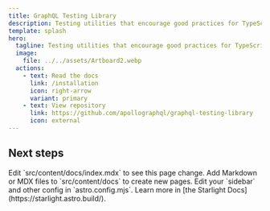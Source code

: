 ```yaml
---
title: GraphQL Testing Library
description: Testing utilities that encourage good practices for TypeScript apps built with GraphQL.
template: splash
hero:
  tagline: Testing utilities that encourage good practices for TypeScript apps built with GraphQL.
  image:
    file: ../../assets/Artboard2.webp
  actions:
    - text: Read the docs
      link: /installation
      icon: right-arrow
      variant: primary
    - text: View repository
      link: https://github.com/apollographql/graphql-testing-library
      icon: external
---
```



## Next steps

<CardGrid stagger>
  <Card title="Update content" icon="pencil">
    Edit `src/content/docs/index.mdx` to see this page change.
  </Card>
  <Card title="Add new content" icon="add-document">
    Add Markdown or MDX files to `src/content/docs` to create new pages.
  </Card>
  <Card title="Configure your site" icon="setting">
    Edit your `sidebar` and other config in `astro.config.mjs`.
  </Card>
  <Card title="Read the docs" icon="open-book">
    Learn more in [the Starlight Docs](https://starlight.astro.build/).
  </Card>
</CardGrid>

